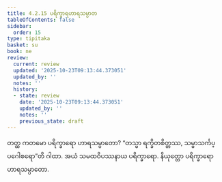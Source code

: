 ```yaml
---
title: 4.2.15 ပရိက္ခာရဟာရသမ္ပာတ
tableOfContents: false
sidebar:
  order: 15
type: tipitaka
basket: su
book: ne
review:
  current: review
  updated: '2025-10-23T09:13:44.373051'
  updated_by: ''
  notes: ''
  history:
  - state: review
    date: '2025-10-23T09:13:44.373051'
    updated_by: ''
    notes: ''
    previous_state: draft
---
```



<ReviewStatus review={frontmatter.review} showDetails={true} />

<HypothesisAnnotation frontmatter={frontmatter} />

<DynamicBreadcrumb />

<Division number="77" book="ne" e="ch" v="27" p="90">

<Paragraph number="537" book="ne">
တတ္ထ ကတမော ပရိက္ခာရော ဟာရသမ္ပာတော?
</Paragraph>

<Paragraph number="538" book="ne">
“တသ္မာ ရက္ခိတစိတ္တဿ, သမ္မာသင်္ကပ္ပဂေါစရော”တိ ဂါထာ. အယံ သမထဝိပဿနာယ ပရိက္ခာရော.

</Paragraph>
</Division>

<Paragraph number="539" type="center" book="ne">
နိယုတ္တော ပရိက္ခာရော ဟာရသမ္ပာတော.
</Paragraph>